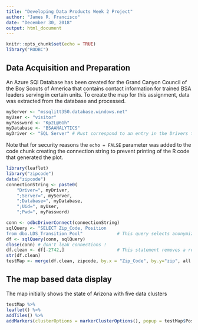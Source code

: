```yaml
---
title: "Developing Data Products Week 2 Project"
author: "James R. Francisco"
date: "December 30, 2018"
output: html_document
---
```


```r
knitr::opts_chunk$set(echo = TRUE)
library("RODBC")

```

## Data Acquisition and Preparation

An Azure SQl Database has been created for the Grand Canyon Council of the Boy Scouts of America that contains contact information for trained BSA leaders serving in certain units. To create the map for this assignment, data was extracted from the database and processed.

```r
myServer <- "mssqlitt350.database.windows.net"
myUser <- "visitor"
myPassword <- "Kp2L@6Gh"
myDatabase <- "BSAANALYTICS"
myDriver <- "SQL Server" # Must correspond to an entry in the Drivers tab of "ODBC Data Sources"
```
Note that for security reasons the `echo = FALSE` parameter was added to the code chunk creating the connection string to prevent printing of the R code that generated the plot.

```r
library(leaflet)
library("zipcode")
data("zipcode")
connectionString <- paste0(
    "Driver=", myDriver, 
    ";Server=", myServer, 
    ";Database=", myDatabase, 
    ";Uid=", myUser, 
    ";Pwd=", myPassword)

conn <- odbcDriverConnect(connectionString)
sqlQuery <- "SELECT Zip_Code, Position
from dbo.LDS_Transition_Pool"             # This query selects anonymized data
df <- sqlQuery(conn, sqlQuery)
close(conn) # don't leak connections !
df.clean <- df[-2742,]                    # This statement removes a row with bad data 
str(df.clean)
testMap <- merge(df.clean, zipcode, by.x = "Zip_Code", by.y="zip", all.x) # Merging the df data frame with data from the zipcode package.
```


## The map based data display

The map initially shows the state of Arizona with five data clusters


```r
testMap %>%
leaflet() %>%
addTiles() %>%
addMarkers(clusterOptions = markerClusterOptions(), popup = testMap$Position) # The popups list unit leader positions in Cub Scout Packs and Boy Scout Troops of the Boy Scouts of America.
```

